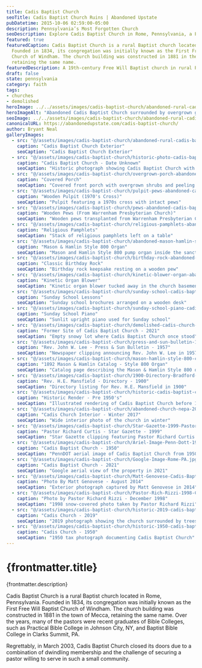 ```yaml
---
title: Cadis Baptist Church
seoTitle: Cadis Baptist Church Ruins | Abandoned Upstate
pubDatetime: 2015-10-06 02:59:00-05:00
description: Pennsylvania’s Most Forgotten Church
seoDescription: Explore Cadis Baptist Church in Rome, Pennsylvania, a Free Will Baptist landmark from 1834 now weathering away in the Endless Mountains.
featured: true
featuredCaption: Cadis Baptist Church is a rural Baptist church located in Rome, Pennsylvania.
  Founded in 1834, its congregation was initially known as the First Free Will Baptist
  Church of Windham. The church building was constructed in 1881 in the town of Mecca,
  retaining the same name.
featuredDescription: A 19th-century Free Will Baptist church in rural Pennsylvania preserved in photographs before demolition.
draft: false
state: pennsylvania
category: faith
tags:
- churches
- demolished
heroImage: ../../assets/images/cadis-baptist-church/abandoned-rural-cadis-baptist-church-rome-pa.jpg
heroImageAlt: "Abandoned Cadis Baptist Church surrounded by overgrown grass in Rome, Pennsylvania"
seoImage: ../../assets/images/cadis-baptist-church/abandoned-rural-cadis-baptist-church-rome-pa.jpg
canonicalURL: https://abandonedupstate.com/cadis-baptist-church/
author: Bryant Neal
galleryImages:
  - src: "@/assets/images/cadis-baptist-church/abandoned-rural-cadis-baptist-church-rome-pa.jpg"
    caption: "Cadis Baptist Church Exterior"
    seoCaption: "Cadis Baptist Church Exterior"
  - src: "@/assets/images/cadis-baptist-church/historic-photo-cadis-baptist-church.jpg"
    caption: "Cadis Baptist Church - Date Unknown"
    seoCaption: "Historic photograph showing Cadis Baptist Church with horse-drawn carriage"
  - src: "@/assets/images/cadis-baptist-church/overgrown-porch-abandoned-rural-church.jpg"
    caption: "Covered Porch"
    seoCaption: "Covered front porch with overgrown shrubs and peeling paint"
  - src: "@/assets/images/cadis-baptist-church/pulpit-pews-abandoned-cadis-baptist-church.jpg"
    caption: "Wooden Pulpit (1970's Cross)"
    seoCaption: "Pulpit featuring a 1970s cross with intact pews"
  - src: "@/assets/images/cadis-baptist-church/pews-abandoned-cadis-baptist-church-pennsylvania.jpg"
    caption: "Wooden Pews (From Warrenham Presbyterian Church)"
    seoCaption: "Wooden pews transplanted from Warrenham Presbyterian Church"
  - src: "@/assets/images/cadis-baptist-church/religious-pamphlets-abandoned-baptist-church.jpg"
    caption: "Religious Pamphlets"
    seoCaption: "Stack of religious pamphlets left on a table"
  - src: "@/assets/images/cadis-baptist-church/abandoned-mason-hamlin-style-800-organ.jpg"
    caption: "Mason & Hamlin Style 800 Organ"
    seoCaption: "Mason and Hamlin Style 800 pump organ inside the sanctuary"
  - src: "@/assets/images/cadis-baptist-church/birthday-rock-abandoned-baptist-church.jpg"
    caption: "Classic Birthday Rock"
    seoCaption: "Birthday rock keepsake resting on a wooden pew"
  - src: "@/assets/images/cadis-baptist-church/kinetic-blower-organ-abandoned-church.jpg"
    caption: "Kinetic Organ Blower"
    seoCaption: "Kinetic organ blower tucked away in the church basement"
  - src: "@/assets/images/cadis-baptist-church/sunday-school-cadis-baptist-church.jpg"
    caption: "Sunday School Lessons"
    seoCaption: "Sunday school brochures arranged on a wooden desk"
  - src: "@/assets/images/cadis-baptist-church/sunday-school-piano-cadis-pa-abandoned.jpg"
    caption: "Sunday School Piano"
    seoCaption: "Sunlit upright piano used for Sunday school"
  - src: "@/assets/images/cadis-baptist-church/demolished-cadis-church-winter-2021.jpg"
    caption: "Former Site of Cadis Baptist Church - 2021"
    seoCaption: "Empty snowy lot where Cadis Baptist Church once stood"
  - src: "@/assets/images/cadis-baptist-church/press-and-sun-bulletin-1957-pastor-john-lee-cadis.jpg"
    caption: "Rev. John W. Lee - Press & Sun Bulletin - 1957"
    seoCaption: "Newspaper clipping announcing Rev. John W. Lee in 1957"
  - src: "@/assets/images/cadis-baptist-church/mason-hamlin-style-800-catalog-1892.jpg"
    caption: "1892 Mason & Hamlin Catalog - Style 800 Organ"
    seoCaption: "Catalog page describing the Mason & Hamlin Style 800 organ"
  - src: "@/assets/images/cadis-baptist-church/1900-Directory-Bradford-County-PA-Warren-Township.jpg"
    caption: "Rev. H.E. Mansfield - Directory - 1900"
    seoCaption: "Directory listing for Rev. H.E. Mansfield in 1900"
  - src: "@/assets/images/cadis-baptist-church/historic-cadis-baptist-church-1930s.jpg"
    caption: "Historic Render - Pre 1950's"
    seoCaption: "Illustrated rendering of Cadis Baptist Church before 1950"
  - src: "@/assets/images/cadis-baptist-church/abandoned-church-nepa-2019.jpg"
    caption: "Cadis Church Interior - Winter 2017"
    seoCaption: "Wide interior photo of the church in winter"
  - src: "@/assets/images/cadis-baptist-church/Star-Gazette-1999-Pastor-Curtis-Cadis-PA.jpg"
    caption: "Pastor Richard Curtis - Star Gazette - 1999"
    seoCaption: "Star Gazette clipping featuring Pastor Richard Curtis in 1999"
  - src: "@/assets/images/cadis-baptist-church/Ariel-Image-Penn-Dott-1950-Rome-PA.jpg"
    caption: "Cadis Baptist Church - 1950"
    seoCaption: "PennDOT aerial image of Cadis Baptist Church from 1950"
  - src: "@/assets/images/cadis-baptist-church/Google-Image-Rome-PA.jpg"
    caption: "Cadis Baptist Church - 2021"
    seoCaption: "Google aerial view of the property in 2021"
  - src: "@/assets/images/cadis-baptist-church/Matt-Genovese-Cadis-Baptist-Church-2014.jpg"
    caption: "Photo By Matt Genovese - August 2014"
    seoCaption: "Exterior photograph captured by Matt Genovese in 2014"
  - src: "@/assets/images/cadis-baptist-church/Pastor-Rich-Rizzi-1998-Chadis-Baptist-Church.jpg"
    caption: "Photo by Pastor Richard Rizzi - December 1998"
    seoCaption: "1998 snow-covered photo taken by Pastor Richard Rizzi"
  - src: "@/assets/images/cadis-baptist-church/historic-2019-cadis-baptist-church.jpg"
    caption: "Cadis Church - 2019"
    seoCaption: "2019 photograph showing the church surrounded by trees"
  - src: "@/assets/images/cadis-baptist-church/historic-1950-cadis-baptist-church.jpg"
    caption: "Cadis Church - 1950"
    seoCaption: "1950 tax photograph documenting Cadis Baptist Church"
---
```





























<VideoEmbed
  videoUrl="https://player.vimeo.com/video/1122315412?badge=0&autopause=0&player_id=0&app_id=58479"
  title="Cadis Baptist Church Walkthrough"
  thumbnail={abandonedCadisThumbnailImage}
  aspectRatio="2:1"
/>

# {frontmatter.title}
<p className="post-tagline" style={{ color: "#b9975c" }}>{frontmatter.description}</p>

Cadis Baptist Church is a rural Baptist church located in Rome, Pennsylvania. Founded in 1834, its congregation was initially known as the First Free Will Baptist Church of Windham. The church building was constructed in 1881 in the town of Mecca, retaining the same name. Over the years, many of the pastors were recent graduates of Bible Colleges, such as Practical Bible College in Johnson City, NY, and Baptist Bible College in Clarks Summit, PA.

Regrettably, in March 2003, Cadis Baptist Church closed its doors due to a combination of dwindling membership and the challenge of securing a pastor willing to serve in such a small community.

<GalleryLightbox galleryId="cadis-baptist-church" images={frontmatter.galleryImages} noAnchor />
